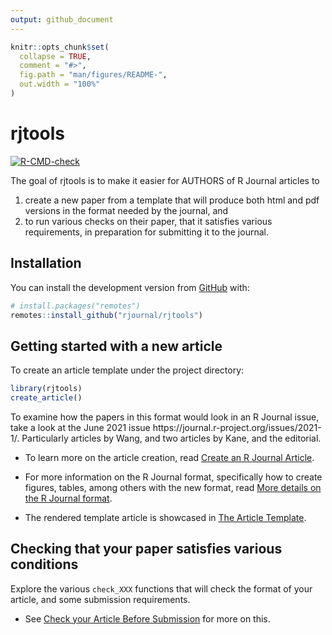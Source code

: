 ```yaml
---
output: github_document
---
```


<!-- README.md is generated from README.Rmd. Please edit that file -->

```r
knitr::opts_chunk$set(
  collapse = TRUE,
  comment = "#>",
  fig.path = "man/figures/README-",
  out.width = "100%"
)
```

# rjtools

<!-- badges: start -->
[![R-CMD-check](https://github.com/rjournal/rjtools/workflows/R-CMD-check/badge.svg)](https://github.com/rjournal/rjtools/actions)
<!-- badges: end -->

The goal of rjtools is to make it easier for AUTHORS of R Journal articles to 

1. create a new paper from a template that will produce both html and pdf versions in the format needed by the journal, and 
2. to run various checks on their paper, that it satisfies various requirements, in preparation for submitting it to the journal.

## Installation

<!-- You can install the released version of rjtools from [CRAN](https://CRAN.R-project.org) with: -->

<!-- ``` r -->
<!-- install.packages("rjtools") -->
<!-- ``` -->

<!-- And the development version from [GitHub](https://github.com/rjournal/rjtools) with: -->

You can install the development version from [GitHub](https://github.com/rjournal/rjtools) with: 

``` r
# install.packages("remotes")
remotes::install_github("rjournal/rjtools")
```

## Getting started with a new article

To create an article template under the project directory:

```r
library(rjtools)
create_article()
```

To examine how the papers in this format would look in an R Journal issue, take a look at the June 2021 issue  https://journal.r-project.org/issues/2021-1/. Particularly articles by Wang, and two articles by Kane, and the editorial. 

* To learn more on the article creation, read [Create an R Journal Article](https://rjournal.github.io/rjtools/articles/create_article.html).

* For more information on the R Journal format, specifically how to create figures, tables, among others with the new format, read [More details on the R Journal format](https://rjournal.github.io/rjtools/articles/format-details.html).

* The rendered template article is showcased in [The Article Template](https://rjournal.github.io/rjtools/articles/article_template.html).


## Checking that your paper satisfies various conditions

Explore the various `check_XXX` functions that will check the format of your article, and some submission requirements. 

* See [Check your Article Before Submission
](https://rjournal.github.io/rjtools/articles/check_functions.html) for more on this.
